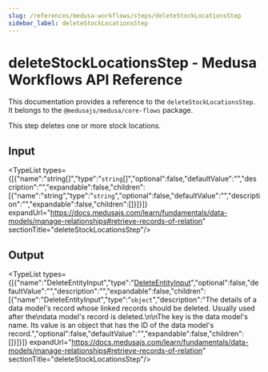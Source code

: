 ```yaml
---
slug: /references/medusa-workflows/steps/deleteStockLocationsStep
sidebar_label: deleteStockLocationsStep
---
```



# deleteStockLocationsStep - Medusa Workflows API Reference

This documentation provides a reference to the `deleteStockLocationsStep`. It belongs to the `@medusajs/medusa/core-flows` package.

This step deletes one or more stock locations.

## Input

<TypeList types={[{"name":"string[]","type":"`string`[]","optional":false,"defaultValue":"","description":"","expandable":false,"children":[{"name":"string","type":"`string`","optional":false,"defaultValue":"","description":"","expandable":false,"children":[]}]}]} expandUrl="https://docs.medusajs.com/learn/fundamentals/data-models/manage-relationships#retrieve-records-of-relation" sectionTitle="deleteStockLocationsStep"/>

## Output

<TypeList types={[{"name":"DeleteEntityInput","type":"[DeleteEntityInput](../../../../../modules_sdk/types/modules_sdk.DeleteEntityInput/page.mdx)","optional":false,"defaultValue":"","description":"","expandable":false,"children":[{"name":"DeleteEntityInput","type":"`object`","description":"The details of a data model's record whose linked records should be deleted. Usually used after the\ndata model's record is deleted.\n\nThe key is the data model's name. Its value is an object that has the ID of the data model's record.","optional":false,"defaultValue":"","expandable":false,"children":[]}]}]} expandUrl="https://docs.medusajs.com/learn/fundamentals/data-models/manage-relationships#retrieve-records-of-relation" sectionTitle="deleteStockLocationsStep"/>
